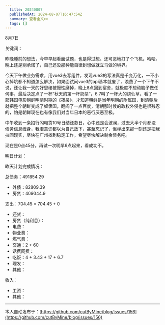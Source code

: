 ```yaml
---
  title: 20240807
  publishedAt: 2024-08-07T16:47:54Z
  summary: 查看全文>>
  tags: []
---
```


8月7日 

关键词：

昨晚睡前的想法，今早早起看面试题，也是得过想。还可恶地打了个飞机，哈哈。晚上还是别承诺了，自己还没那种能自律到想做就立马做的境界。

今天下午做业务需求，用vue3去写组件，发现vue3的写法真是千变万化，一不小心掉坑都不知道怎么解决，如果面试问vue3的api基本就废了，浪费了一个下午不说，还让我一天的好思绪被慢性磨掉，晚上8点回到宿舍，就极度不想动脑子做任何事，最后决定点了一杯“秋天的第一杯奶茶”，6.7叫了一杯大的烧仙草，看了一部韩国电影朝鲜明清时期的《夜枭》，才知道朝鲜是当年明朝的附属国，到清朝后就把整个朝鲜变成了奴隶国，翻阅了一点百度，清朝那时候的政权外侵也是很残忍的，怕是朝鲜现在也有像我们对当年日本的恶行厌恶至极。

中午收到一条招行闪电贷10号日结还款日，心中还是会波澜，过去大半个月都没债务信息缠身，我潜意识都以为自己放下，甚至忘记了，但弹出来那一刻还是把我拉回现实，尽快在广州找到稳定工作，希望尽快解决剩余债务吧。

现在是0点45分，再试一次明早6点起来，看成功不。

明日计划：

昨天计划完成情况：

总债务：491854.29
- 外债：82809.39
- 房贷：409044.9

支出：704.45 = 704.45 + 0
- 还贷：
- 房贷（纯利息）：
- 电费：
- 物业费：
- 燃气费：
- 交通：2 + 60
- 话费网费：
- 吃饭：4 + 3.43 + 17 + 6.7
- 理发：
- 其他：

收入：
- 工资：
- 其他：


---
本人自动发布于：[https://github.com/cutByMine/blog/issues/156](https://github.com/cutByMine/blog/issues/156)
